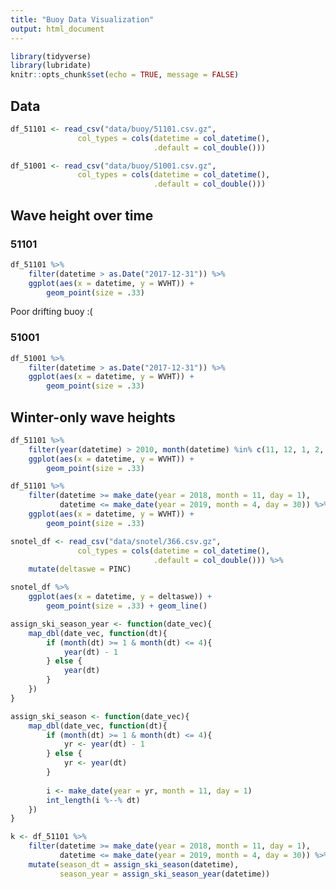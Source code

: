 ```yaml
---
title: "Buoy Data Visualization"
output: html_document
---
```


```r
library(tidyverse)
library(lubridate)
knitr::opts_chunk$set(echo = TRUE, message = FALSE)
```

## Data

```r
df_51101 <- read_csv("data/buoy/51101.csv.gz",
               col_types = cols(datetime = col_datetime(),
                                .default = col_double()))

df_51001 <- read_csv("data/buoy/51001.csv.gz",
               col_types = cols(datetime = col_datetime(),
                                .default = col_double()))
```

## Wave height over time

### 51101
```r
df_51101 %>%
    filter(datetime > as.Date("2017-12-31")) %>%
    ggplot(aes(x = datetime, y = WVHT)) +
        geom_point(size = .33)
```
Poor drifting buoy :(

### 51001
```r
df_51001 %>%
    filter(datetime > as.Date("2017-12-31")) %>%
    ggplot(aes(x = datetime, y = WVHT)) +
        geom_point(size = .33)
```


## Winter-only wave heights
```r
df_51101 %>%
    filter(year(datetime) > 2010, month(datetime) %in% c(11, 12, 1, 2, 3, 4)) %>%
    ggplot(aes(x = datetime, y = WVHT)) +
        geom_point(size = .33)
```
```r
df_51101 %>%
    filter(datetime >= make_date(year = 2018, month = 11, day = 1),
           datetime <= make_date(year = 2019, month = 4, day = 30)) %>%
    ggplot(aes(x = datetime, y = WVHT)) +
        geom_point(size = .33)
```
```r
snotel_df <- read_csv("data/snotel/366.csv.gz",
               col_types = cols(datetime = col_datetime(),
                                .default = col_double())) %>%
    mutate(deltaswe = PINC)

snotel_df %>%
    ggplot(aes(x = datetime, y = deltaswe)) +
        geom_point(size = .33) + geom_line()

```


```r
assign_ski_season_year <- function(date_vec){
    map_dbl(date_vec, function(dt){
        if (month(dt) >= 1 & month(dt) <= 4){
            year(dt) - 1
        } else {
            year(dt)
        }
    })
}

assign_ski_season <- function(date_vec){
    map_dbl(date_vec, function(dt){
        if (month(dt) >= 1 & month(dt) <= 4){
            yr <- year(dt) - 1
        } else {
            yr <- year(dt)
        }
        
        i <- make_date(year = yr, month = 11, day = 1)
        int_length(i %--% dt)
    })
}

k <- df_51101 %>%
    filter(datetime >= make_date(year = 2018, month = 11, day = 1),
           datetime <= make_date(year = 2019, month = 4, day = 30)) %>%
    mutate(season_dt = assign_ski_season(datetime),
           season_year = assign_ski_season_year(datetime))
```
